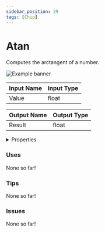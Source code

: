 ```yaml
---
sidebar_position: 29
tags: [Chip]
---
```


# Atan

Computes the arctangent of a number.



![Example banner](./assets/84646ed2-015e-4a8b-9d37-5115cb9ebadc.svg)

| Input Name | Input Type |
|-----------|-----------|
| Value | float |

| Output Name | Output Type |
|-----------|-----------|
| Result | float |


<details>
  <summary>Properties</summary>
  <div>
    <div>
    <table>
      <thead>
        <tr>
          <th>Is beta required?</th>
          <th>❌</th>
        </tr>
        <tr>
          <th>Is this chip a trolling risk?</th>
          <th>❌</th>
        </tr>
        <tr>
          <th>Chip UUID</th>
          <th>84646ed2-015e-4a8b-9d37-5115cb9ebadc</th>
        </tr>
      </thead>
    </table>
    </div>
  </div>
</details>

### Uses

None so far!

### Tips

None so far!

### Issues

None so far!